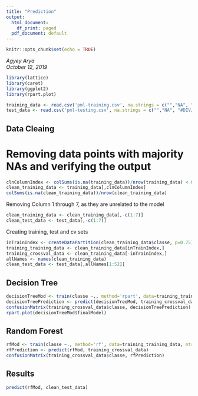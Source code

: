 ---
title: "Prediction"
output:
  html_document:
    df_print: paged
  pdf_document: default
---

```{r setup, include=FALSE}
knitr::opts_chunk$set(echo = TRUE)
```

_Agyey Arya_   
_October 12, 2019_

```{r init, include=FALSE}
library(lattice)
library(caret)
library(ggplot2)
library(rpart.plot)
```

```{r load}
training_data <- read.csv('pml-training.csv', na.strings = c("","NA", "#DIV/0!"))
test_data <- read.csv('pml-testing.csv', na.strings = c("","NA", "#DIV/0!"))
```

## Data Cleaing

# Removing data points with majority NAs and verifying the output

```{r clean}
clnColumnIndex <- colSums(is.na(training_data))/nrow(training_data) < 0.95
clean_training_data <- training_data[,clnColumnIndex]
colSums(is.na(clean_training_data))/nrow(clean_training_data)
```

Removing Column 1 through 7, as they are unrelated to the model
```{r remove}
clean_training_data <- clean_training_data[,-c(1:7)]
clean_test_data <- test_data[,-c(1:7)]
```

Creating training, test and cv sets
```{r sets}
inTrainIndex <- createDataPartition(clean_training_data$classe, p=0.75)[[1]]
training_training_data <- clean_training_data[inTrainIndex,]
training_crossval_data <- clean_training_data[-inTrainIndex,]
allNames <- names(clean_training_data)
clean_test_data <- test_data[,allNames[1:52]]
```

## Decision Tree

```{r tree}
decisionTreeMod <- train(classe ~., method='rpart', data=training_training_data)
decisionTreePrediction <- predict(decisionTreeMod, training_crossval_data)
confusionMatrix(training_crossval_data$classe, decisionTreePrediction)
rpart.plot(decisionTreeMod$finalModel)
```

## Random Forest

```{r forest}
rfMod <- train(classe ~., method='rf', data=training_training_data, ntree=128)
rfPrediction <- predict(rfMod, training_crossval_data)
confusionMatrix(training_crossval_data$classe, rfPrediction)
```

## Results

```{r predict}
predict(rfMod, clean_test_data)
```
